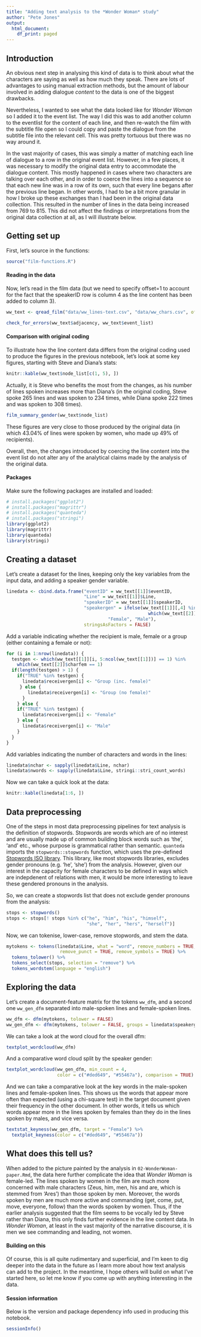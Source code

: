 ```yaml
---
title: "Adding text analysis to the *Wonder Woman* study"
author: "Pete Jones"
output:
  html_document:
    df_print: paged
---
```


## Introduction

An obvious next step in analysing this kind of data is to think about what the 
characters are saying as well as how much they speak. There are lots of 
advantages to using manual extraction methods, but the amount of labour involved 
in adding dialogue *content* to the data is one of the biggest drawbacks. 

Nevertheless, I wanted to see what the data looked like for *Wonder Woman* so I 
added it to the event list. The way I did this was to add another column to the 
eventlist for the content of each line, and then re-watch the film with the 
subtitle file open so I could copy and paste the dialogue from the subtitle 
file into the relevant cell. This was pretty tortuous but there was no way 
around it.

In the vast majority of cases, this was simply a matter of matching each line 
of dialogue to a row in the original event list. However, in a few places, it was necessary to modify the original data entry to accommodate the dialogue content. This mostly happened in cases where two characters are talking over each other, and in order to coerce the lines into a sequence so that each new line was in a row of its own, such that every line begans after the previous line began. In other words, I had to be a bit more granular in how I broke up these exchanges than I had been in the original data collection. This resulted in the number of lines in the data being increased from 769 to 815. This did not affect the findings or interpretations from the original data collection at all, as I will illustrate below.

## Getting set up

First, let's source in the functions:

```r
source("film-functions.R")
```

#### Reading in the data

Now, let's read in the film data (but we need to specify offset=1 to account for the fact that the speakerID row is column 4 as the line content has been added 
to column 3).

```r
ww_text <- qread_film("data/ww_lines-text.csv", "data/ww_chars.csv", offset = 1)
```

```r
check_for_errors(ww_text$adjacency, ww_text$event_list)
```

#### Comparison with original coding

To illustrate how the line content data differs from the original coding used to produce the figures in the previous notebook, let's look at some key figures, starting with Steve and Diana's stats:

```r
knitr::kable(ww_text$node_list[c(1, 5), ])
```

Actually, it is Steve who benefits the most from the changes, as his number of lines spoken increases more than Diana's (in the original coding, Steve spoke 265 lines and was spoken to 234 times, while Diana spoke 222 times and was spoken to 308 times). 

```r
film_summary_gender(ww_text$node_list)
```

These figures are very close to those produced by the original data (in which 43.04% of lines were spoken by women, who made up 49% of recipients).

Overall, then, the changes introduced by coercing the line content into the event list do not alter any of the analytical claims made by the analysis of the original data.

#### Packages

Make sure the following packages are installed and loaded: 

```r
# install.packages("ggplot2")
# install.packages("magrittr")
# install.packages("quanteda")
# install.packages("stringi")
library(ggplot2)
library(magrittr)
library(quanteda)
library(stringi)
```

## Creating a dataset

Let's create a dataset for the lines, keeping only the key variables from the input data, and adding a speaker gender variable.

```r
linedata <- cbind.data.frame("eventID" = ww_text[[1]]$eventID, 
                             "Line" = ww_text[[1]]$Line, 
                             "speakerID" = ww_text[[1]]$speakerID, 
                             "speakergen" = ifelse(ww_text[[1]][,4] %in% 
                                                     which(ww_text[[2]]$char_female == 1), 
                                      "Female", "Male"), 
                             stringsAsFactors = FALSE)
```

Add a variable indicating whether the recipient is male, female or a group (either containing a female or not):

```r
for (i in 1:nrow(linedata)) {
  testgen <- which(ww_text[[1]][i, 5:ncol(ww_text[[1]])] == 1) %in% 
    which(ww_text[[2]]$charfem == 1)
  if(length(testgen) > 1) {
    if("TRUE" %in% testgen) {
      linedata$receivergen[i] <- "Group (inc. female)"
     } else {
        linedata$receivergen[i] <- "Group (no female)"
      }
    } else {
    if("TRUE" %in% testgen) {
      linedata$receivergen[i] <- "Female" 
    } else {
      linedata$receivergen[i] <- "Male"
    }
  }
}
```

Add variables indicating the number of characters and words in the lines:

```r
linedata$nchar <- sapply(linedata$Line, nchar)
linedata$nwords <- sapply(linedata$Line, stringi::stri_count_words)
```

Now we can take a quick look at the data:

```r
knitr::kable(linedata[1:6, ])
```

## Data preprocessing

One of the steps in most data preprocessing pipelines for text analysis is the definition of stopwords. Stopwords are words which are of no interest and are usually made up of common building block words such as 'the', 'and' etc., whose purpose is grammatical rather than semantic. `quanteda` imports the `stopwords::stopwords` function, which uses the pre-defined [Stopwords ISO library](https://github.com/stopwords-iso). This library, like most stopwords libraries, excludes gender pronouns (e.g. 'he', 'she') from the analysis. However, given our interest in the capacity for female characters to be defined in ways which are indepdenent of relations with men, it would be more interesting to leave these gendered pronouns in the analysis.

So, we can create a stopwords list that does not exclude gender pronouns from the analysis:

```r
stops <- stopwords()
stops <- stops[! stops %in% c("he", "him", "his", "himself", 
                              "she", "her", "hers", "herself")]
```

Now, we can tokenise, lower-case, remove stopwords, and stem the data.

```r
mytokens <- tokens(linedata$Line, what = "word", remove_numbers = TRUE, 
                    remove_punct = TRUE, remove_symbols = TRUE) %>% 
  tokens_tolower() %>%
  tokens_select(stops, selection = "remove") %>%
  tokens_wordstem(language = "english")
```

## Exploring the data

Let's create a document-feature matrix for the tokens `ww_dfm`, and a second one `ww_gen_dfm` separated into male-spoken lines and female-spoken lines.

```r
ww_dfm <- dfm(mytokens, tolower = FALSE)
ww_gen_dfm <- dfm(mytokens, tolower = FALSE, groups = linedata$speakergen)
```

We can take a look at the word cloud for the overall dfm:

```r
textplot_wordcloud(ww_dfm)
```

And a comparative word cloud split by the speaker gender:

```r
textplot_wordcloud(ww_gen_dfm, min_count = 4, 
                   color = c("#ded649", "#55467a"), comparison = TRUE)
```

And we can take a comparative look at the key words in the male-spoken lines and female-spoken lines. This shows us the words that appear more often than expected (using a chi-square test) in the target document given their frequency in the other document. In other words, it tells us which words appear more in the lines spoken by females than they do in the lines spoken by males, and vice versa.

```r
textstat_keyness(ww_gen_dfm, target = "Female") %>%
  textplot_keyness(color = c("#ded649", "#55467a"))
```

## What does this tell us?

When added to the picture painted by the analysis in `02-WonderWoman-paper.Rmd`, the data here further complicate the idea that *Wonder Woman* is female-led. The lines spoken by women in the film are much more concerned with male characters (Zeus, him, men, his and are, which is stemmed from 'Ares') than those spoken by men. Moreover, the words spoken by men are much more active and commanding (get, come, put, move, everyone, follow) than the words spoken by women. Thus, if the earlier analysis suggested that the film seems to be vocally led by Steve rather than Diana, this only finds further evidence in the line content data. In *Wonder Woman*, at least in the vast majority of the narrative discourse, it is men we see commanding and leading, not women.

#### Building on this

Of course, this is all quite rudimentary and superficial, and I'm keen to dig deeper into the data in the future as I learn more about how text analysis can add to the project. In the meantime, I hope others will build on what I've started here, so let me know if you come up with anything interesting in the data.

#### Session information

Below is the version and package dependency info used in producing this notebook.

```r
sessionInfo()
```